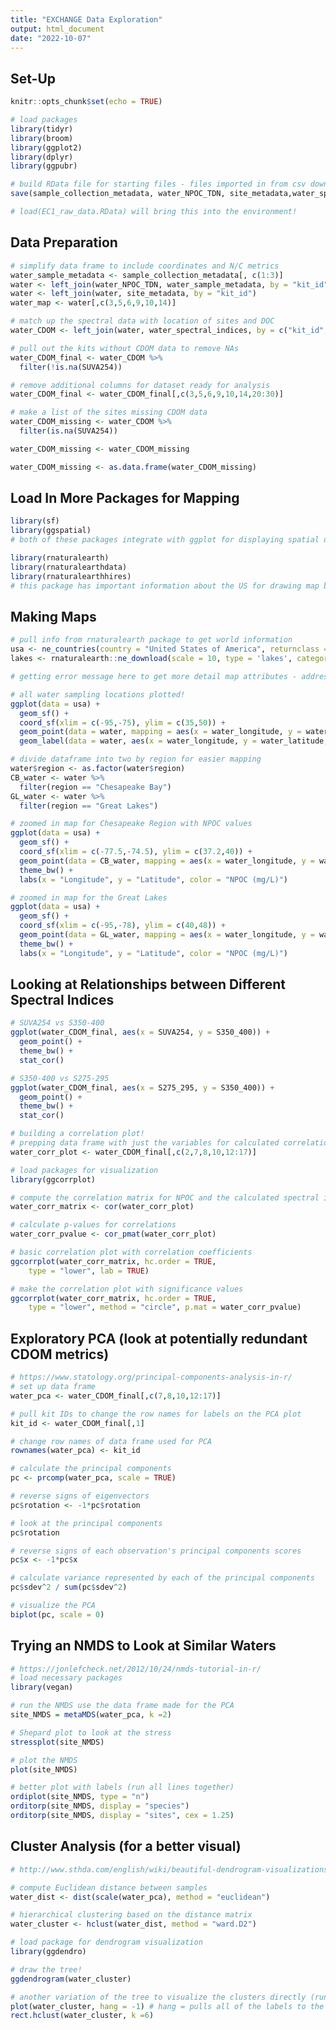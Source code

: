 ```yaml
---
title: "EXCHANGE Data Exploration"
output: html_document
date: "2022-10-07"
---
```


## Set-Up

```r
knitr::opts_chunk$set(echo = TRUE)

# load packages
library(tidyr)
library(broom)
library(ggplot2)
library(dplyr)
library(ggpubr)
```

```r
# build RData file for starting files - files imported in from csv downloads
save(sample_collection_metadata, water_NPOC_TDN, site_metadata,water_spectral_indices, file = "EC1_raw_data.RData")

# load(EC1_raw_data.RData) will bring this into the environment!
```

## Data Preparation

```r
# simplify data frame to include coordinates and N/C metrics
water_sample_metadata <- sample_collection_metadata[, c(1:3)]
water <- left_join(water_NPOC_TDN, water_sample_metadata, by = "kit_id")
water <- left_join(water, site_metadata, by = "kit_id")
water_map <- water[,c(3,5,6,9,10,14)]

# match up the spectral data with location of sites and DOC
water_CDOM <- left_join(water, water_spectral_indices, by = c("kit_id", "campaign", "transect_location"))

# pull out the kits without CDOM data to remove NAs
water_CDOM_final <- water_CDOM %>%
  filter(!is.na(SUVA254))

# remove additional columns for dataset ready for analysis
water_CDOM_final <- water_CDOM_final[,c(3,5,6,9,10,14,20:30)]

# make a list of the sites missing CDOM data
water_CDOM_missing <- water_CDOM %>%
  filter(is.na(SUVA254))

water_CDOM_missing <- water_CDOM_missing

water_CDOM_missing <- as.data.frame(water_CDOM_missing)
```

## Load In More Packages for Mapping

```r
library(sf)
library(ggspatial)
# both of these packages integrate with ggplot for displaying spatial data

library(rnaturalearth)
library(rnaturalearthdata)
library(rnaturalearthhires)
# this package has important information about the US for drawing map boundaries
```

## Making Maps

```r
# pull info from rnaturalearth package to get world information
usa <- ne_countries(country = "United States of America", returnclass = "sf", scale = "large")
lakes <- rnaturalearth::ne_download(scale = 10, type = 'lakes', category = 'physical', returnclass = "sf")

# getting error message here to get more detail map attributes - address later!!

# all water sampling locations plotted!
ggplot(data = usa) +
  geom_sf() +
  coord_sf(xlim = c(-95,-75), ylim = c(35,50)) +
  geom_point(data = water, mapping = aes(x = water_longitude, y = water_latitude, label = kit_id)) +
  geom_label(data = water, aes(x = water_longitude, y = water_latitude, label = kit_id))
```

```r
# divide dataframe into two by region for easier mapping
water$region <- as.factor(water$region)
CB_water <- water %>%
  filter(region == "Chesapeake Bay")
GL_water <- water %>%
  filter(region == "Great Lakes")

# zoomed in map for Chesapeake Region with NPOC values
ggplot(data = usa) +
  geom_sf() +
  coord_sf(xlim = c(-77.5,-74.5), ylim = c(37.2,40)) +
  geom_point(data = CB_water, mapping = aes(x = water_longitude, y = water_latitude, color = npoc_mgl)) +
  theme_bw() +
  labs(x = "Longitude", y = "Latitude", color = "NPOC (mg/L)")

# zoomed in map for the Great Lakes
ggplot(data = usa) +
  geom_sf() +
  coord_sf(xlim = c(-95,-78), ylim = c(40,48)) +
  geom_point(data = GL_water, mapping = aes(x = water_longitude, y = water_latitude, color = npoc_mgl)) +
  theme_bw() +
  labs(x = "Longitude", y = "Latitude", color = "NPOC (mg/L)")
```

## Looking at Relationships between Different Spectral Indices

```r
# SUVA254 vs S350-400
ggplot(water_CDOM_final, aes(x = SUVA254, y = S350_400)) +
  geom_point() +
  theme_bw() +
  stat_cor()
```

```r
# S350-400 vs S275-295
ggplot(water_CDOM_final, aes(x = S275_295, y = S350_400)) +
  geom_point() +
  theme_bw() +
  stat_cor()
```

```r
# building a correlation plot!
# prepping data frame with just the variables for calculated correlations
water_corr_plot <- water_CDOM_final[,c(2,7,8,10,12:17)]

# load packages for visualization
library(ggcorrplot)

# compute the correlation matrix for NPOC and the calculated spectral indices
water_corr_matrix <- cor(water_corr_plot)

# calculate p-values for correlations
water_corr_pvalue <- cor_pmat(water_corr_plot)

# basic correlation plot with correlation coefficients
ggcorrplot(water_corr_matrix, hc.order = TRUE,
    type = "lower", lab = TRUE)

# make the correlation plot with significance values
ggcorrplot(water_corr_matrix, hc.order = TRUE,
    type = "lower", method = "circle", p.mat = water_corr_pvalue)
```

## Exploratory PCA (look at potentially redundant CDOM metrics)

```r
# https://www.statology.org/principal-components-analysis-in-r/
# set up data frame
water_pca <- water_CDOM_final[,c(7,8,10,12:17)]

# pull kit IDs to change the row names for labels on the PCA plot
kit_id <- water_CDOM_final[,1]

# change row names of data frame used for PCA
rownames(water_pca) <- kit_id
```

```r
# calculate the principal components
pc <- prcomp(water_pca, scale = TRUE)

# reverse signs of eigenvectors
pc$rotation <- -1*pc$rotation

# look at the principal components
pc$rotation

# reverse signs of each observation's principal components scores
pc$x <- -1*pc$x

# calculate variance represented by each of the principal components
pc$sdev^2 / sum(pc$sdev^2)
```

```r
# visualize the PCA
biplot(pc, scale = 0)
```

## Trying an NMDS to Look at Similar Waters

```r
# https://jonlefcheck.net/2012/10/24/nmds-tutorial-in-r/
# load necessary packages
library(vegan)

# run the NMDS use the data frame made for the PCA
site_NMDS = metaMDS(water_pca, k =2)

# Shepard plot to look at the stress
stressplot(site_NMDS)

# plot the NMDS
plot(site_NMDS)

# better plot with labels (run all lines together)
ordiplot(site_NMDS, type = "n")
orditorp(site_NMDS, display = "species")
orditorp(site_NMDS, display = "sites", cex = 1.25)
```

## Cluster Analysis (for a better visual)

```r
# http://www.sthda.com/english/wiki/beautiful-dendrogram-visualizations-in-r-5-must-known-methods-unsupervised-machine-learning

# compute Euclidean distance between samples
water_dist <- dist(scale(water_pca), method = "euclidean")

# hierarchical clustering based on the distance matrix
water_cluster <- hclust(water_dist, method = "ward.D2")

# load package for dendrogram visualization
library(ggdendro)

# draw the tree!
ggdendrogram(water_cluster)

# another variation of the tree to visualize the clusters directly (run both lines of code together)
plot(water_cluster, hang = -1) # hang = pulls all of the labels to the same location on the tree
rect.hclust(water_cluster, k =6)
```


